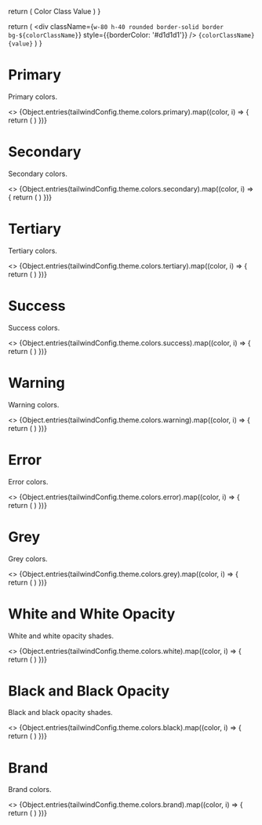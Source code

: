 

  return (
    <thead>
      <tr>
        <th>Color</th>
        <th>Class</th>
        <th>Value</th>
      </tr>
    </thead>
  )
}

  return (
    <tr key={colorClassName}>
      <td>
        <div
          className={`w-80 h-40 rounded border-solid border bg-${colorClassName}`}
          style={{borderColor: '#d1d1d1'}}
        />
      </td>
      <td>
        <code>{colorClassName}</code>
      </td>
      <td>
        <code>{value}</code>
      </td>
    </tr>
  )
}

<Meta title="Docs/Colors" />

# Primary

Primary colors.

<DocTable>
  <>
    <ColorTableHead />
    <tbody>
      {Object.entries(tailwindConfig.theme.colors.primary).map((color, i) => {
        return (
          <ColorTableRow
            key={color[1]}
            colorClassName={
              color[0].endsWith('DEFAULT') ? 'primary' : `primary-${color[0]}`
            }
            value={color[1]}
          />
        )
      })}
    </tbody>
  </>
</DocTable>

# Secondary

Secondary colors.

<DocTable>
  <>
    <ColorTableHead />
    <tbody>
      {Object.entries(tailwindConfig.theme.colors.secondary).map((color, i) => {
        return (
          <ColorTableRow
            key={color[1]}
            colorClassName={
              color[0].endsWith('DEFAULT')
                ? 'secondary'
                : `secondary-${color[0]}`
            }
            value={color[1]}
          />
        )
      })}
    </tbody>
  </>
</DocTable>

# Tertiary

Tertiary colors.

<DocTable>
  <>
    <ColorTableHead />
    <tbody>
      {Object.entries(tailwindConfig.theme.colors.tertiary).map((color, i) => {
        return (
          <ColorTableRow
            key={color[1]}
            colorClassName={
              color[0].endsWith('DEFAULT') ? 'tertiary' : `tertiary-${color[0]}`
            }
            value={color[1]}
          />
        )
      })}
    </tbody>
  </>
</DocTable>

# Success

Success colors.

<DocTable>
  <>
    <ColorTableHead />
    <tbody>
      {Object.entries(tailwindConfig.theme.colors.success).map((color, i) => {
        return (
          <ColorTableRow
            key={color[1]}
            colorClassName={
              color[0].endsWith('DEFAULT') ? 'success' : `success-${color[0]}`
            }
            value={color[1]}
          />
        )
      })}
    </tbody>
  </>
</DocTable>

# Warning

Warning colors.

<DocTable>
  <>
    <ColorTableHead />
    <tbody>
      {Object.entries(tailwindConfig.theme.colors.warning).map((color, i) => {
        return (
          <ColorTableRow
            key={color[1]}
            colorClassName={
              color[0].endsWith('DEFAULT') ? 'warning' : `warning-${color[0]}`
            }
            value={color[1]}
          />
        )
      })}
    </tbody>
  </>
</DocTable>

# Error

Error colors.

<DocTable>
  <>
    <ColorTableHead />
    <tbody>
      {Object.entries(tailwindConfig.theme.colors.error).map((color, i) => {
        return (
          <ColorTableRow
            key={color[1]}
            colorClassName={
              color[0].endsWith('DEFAULT') ? 'error' : `error-${color[0]}`
            }
            value={color[1]}
          />
        )
      })}
    </tbody>
  </>
</DocTable>

# Grey

Grey colors.

<DocTable>
  <>
    <ColorTableHead />
    <tbody>
      {Object.entries(tailwindConfig.theme.colors.grey).map((color, i) => {
        return (
          <ColorTableRow
            key={color[1]}
            colorClassName={
              color[0].endsWith('DEFAULT') ? 'grey' : `grey-${color[0]}`
            }
            value={color[1]}
          />
        )
      })}
    </tbody>
  </>
</DocTable>

# White and White Opacity

White and white opacity shades.

<DocTable>
  <>
    <ColorTableHead />
    <tbody>
      {Object.entries(tailwindConfig.theme.colors.white).map((color, i) => {
        return (
          <ColorTableRow
            key={color[1]}
            colorClassName={
              color[0].endsWith('DEFAULT') ? 'white' : `white-${color[0]}`
            }
            value={color[1]}
          />
        )
      })}
    </tbody>
  </>
</DocTable>

# Black and Black Opacity

Black and black opacity shades.

<DocTable>
  <>
    <ColorTableHead />
    <tbody>
      {Object.entries(tailwindConfig.theme.colors.black).map((color, i) => {
        return (
          <ColorTableRow
            key={color[1]}
            colorClassName={
              color[0].endsWith('DEFAULT') ? 'black' : `black-${color[0]}`
            }
            value={color[1]}
          />
        )
      })}
    </tbody>
  </>
</DocTable>

# Brand

Brand colors.

<DocTable>
  <>
    <ColorTableHead />
    <tbody>
      {Object.entries(tailwindConfig.theme.colors.brand).map((color, i) => {
        return (
          <ColorTableRow
            key={color[1]}
            colorClassName={
              color[0].endsWith('DEFAULT') ? 'brand' : `brand-${color[0]}`
            }
            value={color[1]}
          />
        )
      })}
    </tbody>
  </>
</DocTable>
